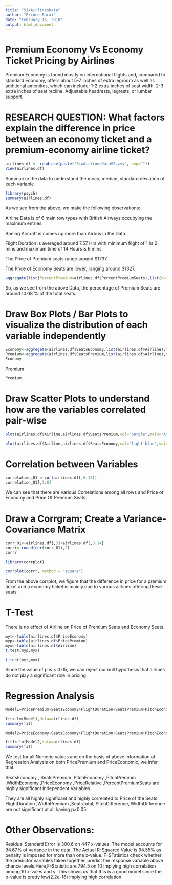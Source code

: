 ---
title: "SixAirlinesData"
author: "Prince Barai"
date: "February 16, 2018"
output: html_document
---

# Premium Economy Vs Economy Ticket Pricing by Airlines

Premium Economy is found mostly on international flights and, compared to standard Economy, offers about 5-7 inches of extra legroom as well as additional amenities, which can include: 1-2 extra inches of seat width. 2-3 extra inches of seat recline. Adjustable headrests, legrests, or lumbar support.

# RESEARCH QUESTION: What factors explain the difference in price between an economy ticket and a premium-economy airline ticket?

```{r}
airlines.df <- read.csv(paste("SixAirlinesDataV2.csv", sep=""))
View(airlines.df)
```

Summarize the data to understand the mean, median, standard deviation of each variable

```{r}
library(psych)
summary(airlines.df)
```

As we see from the above, we make the following observations:

Airline Data is of 6 main row types with British Airways occupying the maximum entries.

Boeing Aircraft is comes up more than Airbus in the Data.

Flight Duration is averaged around 7.57 Hrs with minimum flight of 1 hr 2 mins and maximum time of 14 Hours & 6 mins

The Price of Premium seats range around $1737.

The Price of Economy Seats are lower, ranging around $1327.


```{r}
aggregate(list(PercentPremium=airlines.df$PercentPremiumSeats),list(name=airlines.df$Airline),FUN=mean)
```
So, as we see from the above Data, the percentage of Premium Seats are around 10-18 % of the total seats.

# Draw Box Plots / Bar Plots to visualize the distribution of each variable independently


```{r}
Economy<-aggregate(airlines.df$SeatsEconomy,list(airlines.df$Airline),mean)
Premium<-aggregate(airlines.df$SeatsPremium,list(airlines.df$Airline),mean)
Economy
```

Premium

```{r}
Premium
```


# Draw Scatter Plots to understand how are the variables correlated pair-wise

```{r}
plot(airlines.df$Airline,airlines.df$SeatsPremium,col="purple",main="Airline vs Economy Seats",ylab="Mean Economy Seats")

```



```{r}
plot(airlines.df$Airline,airlines.df$SeatsEconomy,col='light blue',main="Airline vs Premium Seats",ylab="Mean PremiumSeats")
```


# Correlation between Variables

```{r}
correlation_01 <-cor(airlines.df[,6:18])
correlation_01[,7:8]
```


We can see that there are various Correlations among all rows and Price of Economy and Price Of Premium Seats.

# Draw a Corrgram; Create a Variance-Covariance Matrix


```{r}
corr_01<-airlines.df[,3]+airlines.df[,6:14]
corrr<-round(cor(corr_01),2)
corrr
```


```{r}
library(corrplot)
```


```{r}
corrplot(corrr, method = "square")
```


From the above corrplot, we figure that the difference in price for a premium ticket and a economy ticket is mainly due to various airlines offering these seats


# T-Test

There is no effect of Airline on Price of Premium Seats and Economy Seats.

```{r}
myt<-table(airlines.df$PriceEconomy)
myp<-table(airlines.df$PricePremium)
myx<-table(airlines.df$Airline)
t.test(myp,myx)
```


```{r}
t.test(myt,myx)
```


Since the value of p is < 0.05, we can reject our null hypothesis that airlines do not play a significant role in pricing

# Regression Analysis


```{r}
Model1=PricePremium~SeatsEconomy+FlightDuration+SeatsPremium+PitchEconomy+PitchPremium+WidthEconomy+WidthPremium+PriceEconomy+PriceRelative+SeatsTotal+PitchDifference+WidthDifference+PercentPremiumSeats

fit<-lm(Model1,data=airlines.df)
summary(fit)
```



```{r}
Model2=PriceEconomy~SeatsEconomy+FlightDuration+SeatsPremium+PitchEconomy+PitchPremium+WidthEconomy+WidthPremium+PricePremium+PriceRelative+SeatsTotal+PitchDifference+WidthDifference+PercentPremiumSeats

fit1<-lm(Model2,data=airlines.df)
summary(fit)
```



We test for all Numeric values and on the basis of above information of Regression Analysis on both PricePremium and PriceEconomic, we infer that:

SeatsEconomy , SeatsPremium ,PitchEconomy ,PitchPremium ,WidthEconomy ,PriceEconomy ,PriceRelative ,PercentPremiumSeats are highly significant Independent Variables.

They are all highly significant and highly correlated to Price of the Seats. FlightDuration ,WidthPremium ,SeatsTotal, PitchDifference, WidthDifference are not significant at all having p>0.05

# Other Observations:

Residual Standard Error is 300.6 on 447 x-values. The model accounts for 94.67% of variance in the data. The Actual R-Squared Value is 94.55% as penalty is imposed for more than one x-value. F-STatistics check whether the predictor variables taken together, predict the response variable above chance levels.Here,F-Statistic are 794.5 on 10 implying high correlation among 10 x-vales and y. This shows us that this is a good model since the p-value is pretty low(2.2e-16) implying high correlation.